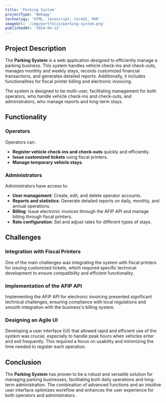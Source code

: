 ```yaml
---
title: 'Parking System'
projectType: 'Webapp'
technology: 'HTML, Javascript, CoreUI, PHP'
imageUrl: '/img/portfolio/parking-system.png'
publishedAt: '2024-04-12'
---
```

## Project Description

The **Parking System** is a web application designed to efficiently manage a parking business. This system handles vehicle check-ins and check-outs, manages monthly and weekly stays, records customized financial transactions, and generates detailed reports. Additionally, it includes functionalities for fiscal printer billing and electronic invoicing.

The system is designed to be multi-user, facilitating management for both operators, who handle vehicle check-ins and check-outs, and administrators, who manage reports and long-term stays.

## Functionality

### Operators
Operators can:

- **Register vehicle check-ins and check-outs** quickly and efficiently.
- **Issue customized tickets** using fiscal printers.
- **Manage temporary vehicle stays**.

### Administrators
Administrators have access to:

- **User management**: Create, edit, and delete operator accounts.
- **Reports and statistics**: Generate detailed reports on daily, monthly, and annual operations.
- **Billing**: Issue electronic invoices through the AFIP API and manage billing through fiscal printers.
- **Rate configuration**: Set and adjust rates for different types of stays.

## Challenges

### Integration with Fiscal Printers
One of the main challenges was integrating the system with fiscal printers for issuing customized tickets, which required specific technical development to ensure compatibility and efficient functionality.

### Implementation of the AFIP API
Implementing the AFIP API for electronic invoicing presented significant technical challenges, ensuring compliance with local regulations and smooth integration with the business's billing system.

### Designing an Agile UI
Developing a user interface (UI) that allowed rapid and efficient use of the system was crucial, especially to handle peak hours when vehicles enter and exit frequently. This required a focus on usability and minimizing the time needed to register each operation.

## Conclusion

The **Parking System** has proven to be a robust and versatile solution for managing parking businesses, facilitating both daily operations and long-term administration. The combination of advanced functions and an intuitive user interface optimizes workflow and enhances the user experience for both operators and administrators.
